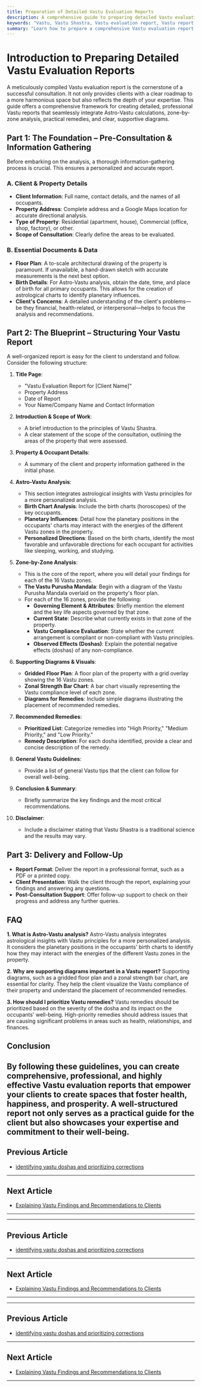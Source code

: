 ```yaml
---
title: Preparation of Detailed Vastu Evaluation Reports
description: A comprehensive guide to preparing detailed Vastu evaluation reports, including Astro-Vastu calculations, zone-by-zone analysis, recommended remedies, and supporting diagrams.
keywords: "Vastu, Vastu Shastra, Vastu evaluation report, Vastu report, Astro-Vastu, Vastu remedies, Vastu consultant, Vastu audit, zone-by-zone analysis, Vastu diagrams"
summary: "Learn how to prepare a comprehensive Vastu evaluation report that includes Astro-Vastu calculations, a detailed zone-by-zone analysis, practical remedies, and supporting diagrams. This guide provides a step-by-step framework for creating professional and effective Vastu reports."
---
```


# Introduction to Preparing Detailed Vastu Evaluation Reports

A meticulously compiled Vastu evaluation report is the cornerstone of a successful consultation. It not only provides clients with a clear roadmap to a more harmonious space but also reflects the depth of your expertise. This guide offers a comprehensive framework for creating detailed, professional Vastu reports that seamlessly integrate Astro-Vastu calculations, zone-by-zone analysis, practical remedies, and clear, supportive diagrams.

## Part 1: The Foundation – Pre-Consultation & Information Gathering

Before embarking on the analysis, a thorough information-gathering process is crucial. This ensures a personalized and accurate report.

### A. Client & Property Details

-   **Client Information**: Full name, contact details, and the names of all occupants.
-   **Property Address**: Complete address and a Google Maps location for accurate directional analysis.
-   **Type of Property**: Residential (apartment, house), Commercial (office, shop, factory), or other.
-   **Scope of Consultation**: Clearly define the areas to be evaluated.

### B. Essential Documents & Data

-   **Floor Plan**: A to-scale architectural drawing of the property is paramount. If unavailable, a hand-drawn sketch with accurate measurements is the next best option.
-   **Birth Details**: For Astro-Vastu analysis, obtain the date, time, and place of birth for all primary occupants. This allows for the creation of astrological charts to identify planetary influences.
-   **Client's Concerns**: A detailed understanding of the client's problems—be they financial, health-related, or interpersonal—helps to focus the analysis and recommendations.

## Part 2: The Blueprint – Structuring Your Vastu Report

A well-organized report is easy for the client to understand and follow. Consider the following structure:

1.  **Title Page**:
    -   "Vastu Evaluation Report for [Client Name]"
    -   Property Address
    -   Date of Report
    -   Your Name/Company Name and Contact Information

2.  **Introduction & Scope of Work**:
    -   A brief introduction to the principles of Vastu Shastra.
    -   A clear statement of the scope of the consultation, outlining the areas of the property that were assessed.

3.  **Property & Occupant Details**:
    -   A summary of the client and property information gathered in the initial phase.

4.  **Astro-Vastu Analysis**:
    -   This section integrates astrological insights with Vastu principles for a more personalized analysis.
    -   **Birth Chart Analysis**: Include the birth charts (horoscopes) of the key occupants.
    -   **Planetary Influences**: Detail how the planetary positions in the occupants' charts may interact with the energies of the different Vastu zones in the property.
    -   **Personalized Directions**: Based on the birth charts, identify the most favorable and unfavorable directions for each occupant for activities like sleeping, working, and studying.

5.  **Zone-by-Zone Analysis**:
    -   This is the core of the report, where you will detail your findings for each of the 16 Vastu zones.
    -   **The Vastu Purusha Mandala**: Begin with a diagram of the Vastu Purusha Mandala overlaid on the property's floor plan.
    -   For each of the 16 zones, provide the following:
        -   **Governing Element & Attributes**: Briefly mention the element and the key life aspects governed by that zone.
        -   **Current State**: Describe what currently exists in that zone of the property.
        -   **Vastu Compliance Evaluation**: State whether the current arrangement is compliant or non-compliant with Vastu principles.
        -   **Observed Effects (Doshas)**: Explain the potential negative effects (doshas) of any non-compliance.

6.  **Supporting Diagrams & Visuals**:
    -   **Gridded Floor Plan**: A floor plan of the property with a grid overlay showing the 16 Vastu zones.
    -   **Zonal Strength Bar Chart**: A bar chart visually representing the Vastu compliance level of each zone.
    -   **Diagrams for Remedies**: Include simple diagrams illustrating the placement of recommended remedies.

7.  **Recommended Remedies**:
    -   **Prioritized List**: Categorize remedies into "High Priority," "Medium Priority," and "Low Priority."
    -   **Remedy Description**: For each dosha identified, provide a clear and concise description of the remedy.

8.  **General Vastu Guidelines**:
    -   Provide a list of general Vastu tips that the client can follow for overall well-being.

9.  **Conclusion & Summary**:
    -   Briefly summarize the key findings and the most critical recommendations.

10. **Disclaimer**:
    -   Include a disclaimer stating that Vastu Shastra is a traditional science and the results may vary.

## Part 3: Delivery and Follow-Up

-   **Report Format**: Deliver the report in a professional format, such as a PDF or a printed copy.
-   **Client Presentation**: Walk the client through the report, explaining your findings and answering any questions.
-   **Post-Consultation Support**: Offer follow-up support to check on their progress and address any further queries.

## FAQ

**1. What is Astro-Vastu analysis?**
Astro-Vastu analysis integrates astrological insights with Vastu principles for a more personalized analysis. It considers the planetary positions in the occupants' birth charts to identify how they may interact with the energies of the different Vastu zones in the property.

**2. Why are supporting diagrams important in a Vastu report?**
Supporting diagrams, such as a gridded floor plan and a zonal strength bar chart, are essential for clarity. They help the client visualize the Vastu compliance of their property and understand the placement of recommended remedies.

**3. How should I prioritize Vastu remedies?**
Vastu remedies should be prioritized based on the severity of the dosha and its impact on the occupants' well-being. High-priority remedies should address issues that are causing significant problems in areas such as health, relationships, and finances.

## Conclusion

By following these guidelines, you can create comprehensive, professional, and highly effective Vastu evaluation reports that empower your clients to create spaces that foster health, happiness, and prosperity. A well-structured report not only serves as a practical guide for the client but also showcases your expertise and commitment to their well-being.
---

## Previous Article
- [identifying vastu doshas and prioritizing corrections](181004_identifying_vastu_doshas_and_prioritizing_corrections.mdx)

---

## Next Article
- [Explaining Vastu Findings and Recommendations to Clients](181006_Explaining_Vastu_Findings_and_Recommendations_to_Clients.mdx)

---
---

## Previous Article
- [identifying vastu doshas and prioritizing corrections](181004_identifying_vastu_doshas_and_prioritizing_corrections.mdx)

---

## Next Article
- [Explaining Vastu Findings and Recommendations to Clients](181006_Explaining_Vastu_Findings_and_Recommendations_to_Clients.mdx)

---
---

## Previous Article
- [identifying vastu doshas and prioritizing corrections](181004_identifying_vastu_doshas_and_prioritizing_corrections.mdx)

---

## Next Article
- [Explaining Vastu Findings and Recommendations to Clients](181006_Explaining_Vastu_Findings_and_Recommendations_to_Clients.mdx)

---
